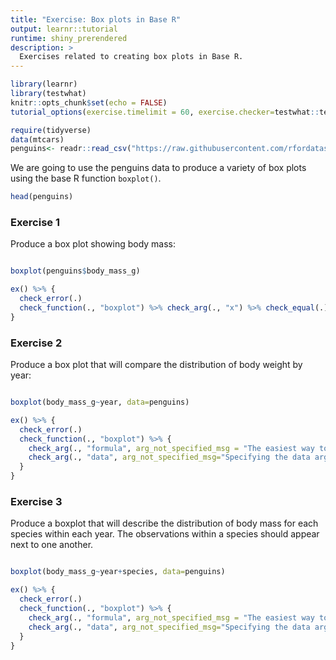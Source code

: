 ```yaml
---
title: "Exercise: Box plots in Base R"
output: learnr::tutorial
runtime: shiny_prerendered
description: >
  Exercises related to creating box plots in Base R.
---
```


```r
library(learnr)
library(testwhat)
knitr::opts_chunk$set(echo = FALSE)
tutorial_options(exercise.timelimit = 60, exercise.checker=testwhat::testwhat_learnr)

require(tidyverse)
data(mtcars)
penguins<- readr::read_csv("https://raw.githubusercontent.com/rfordatascience/tidytuesday/master/data/2020/2020-07-28/penguins.csv")
```

We are going to use the penguins data to produce a variety of box plots using the base R function `boxplot()`.

```r
head(penguins)

```

### Exercise 1

Produce a box plot showing body mass:

```r



```

```r
boxplot(penguins$body_mass_g)
```


```r

ex() %>% {
  check_error(.)
  check_function(., "boxplot") %>% check_arg(., "x") %>% check_equal(.)
}
```

### Exercise 2

Produce a box plot that will compare the distribution of body weight by year: 

```r


```

```r

boxplot(body_mass_g~year, data=penguins)

```

```r
ex() %>% {
  check_error(.)
  check_function(., "boxplot") %>% {
    check_arg(., "formula", arg_not_specified_msg = "The easiest way to do this is to specify a formula") %>% check_equal(.)
    check_arg(., "data", arg_not_specified_msg="Specifying the data argument when using a formula will make your code more readable") 
  }
}
```

### Exercise 3

Produce a boxplot that will describe the distribution of body mass for each species within each year. The observations within a species should appear next to one another.

```r


```

```r

boxplot(body_mass_g~year+species, data=penguins)


```

```r
ex() %>% {
  check_error(.)
  check_function(., "boxplot") %>% {
    check_arg(., "formula", arg_not_specified_msg = "The easiest way to do this is to specify a formula") %>% check_equal(., eval=FALSE, eq_fun=function(x, y){str_replace_all(x, "[[:blank:]]", "")==str_replace_all(y, "[[:blank:]]", "")})
    check_arg(., "data", arg_not_specified_msg="Specifying the data argument when using a formula will make your code more readable") 
  }
}
```
